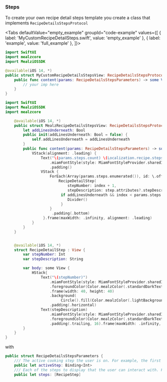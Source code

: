 
### Steps

To create your own recipe detail steps template you create a class that implements `RecipeDetailsStepsProtocol`

<Tabs defaultValue="empty_example" groupId="code-example"
values={[
{ label: 'MyCustomRecipeDetailSteps.swift', value: 'empty_example' },
{ label: 'example', value: 'full_example' },
]}>
<TabItem value="empty_example">
```swift
import SwiftUI
import mealzcore
import MealziOSSDK

@available(iOS 14, *)
public struct MyCustomRecipeDetailsStepsView: RecipeDetailsStepsProtocol {
    public func content(params: RecipeDetailsStepsParameters) -> some View {
        // your imp here
    }
}
```
</TabItem>
<TabItem value="full_example">

```swift
import SwiftUI
import MealziOSSDK
import mealzcore

    @available(iOS 14, *)
    public struct MealzRecipeDetailsStepsView: RecipeDetailsStepsProtocol {
        let addLinesUnderneath: Bool
        public init(addLinesUnderneath: Bool = false) {
            self.addLinesUnderneath = addLinesUnderneath
        }
        public func content(params: RecipeDetailsStepsParameters) -> some View {
            VStack(alignment: .leading) {
                Text("\(params.steps.count) \(Localization.recipe.steps.localised)")
                    .miamFontStyle(style: MiamFontStyleProvider.sharedInstance.titleStyle)
                    .padding()
                VStack {
                    ForEach(Array(params.steps.enumerated()), id: \.offset) { index, step in
                        RecipeDetailStep(
                            stepNumber: index + 1,
                            stepDescription: step.attributes?.stepDescription ?? "")
                         if addLinesUnderneath && index < params.steps.count - 1 {
                            Divider()
                         }
                    }
                     .padding(.bottom)
                 }.frame(maxWidth: .infinity, alignment: .leading)
            }
        }
    }


    @available(iOS 14, *)
    struct RecipeDetailStep : View {
        var stepNumber: Int
        var stepDescription: String

        var body: some View {
            HStack{
                Text("\(stepNumber)")
                    .miamFontStyle(style: MiamFontStyleProvider.sharedInstance.subtitleStyle)
                    .foregroundColor(Color.mealzColor(.standardDarkText))
                    .frame(width: 40, height: 40)
                    .background(
                         Circle().fill(Color.mealzColor(.lightBackground)))
                    .padding(.horizontal)
                Text(stepDescription)
                    .miamFontStyle(style: MiamFontStyleProvider.sharedInstance.bodyBigStyle)
                    .foregroundColor(Color.mealzColor(.standardDarkText))
                    .padding(.trailing, 16).frame(maxWidth: .infinity, alignment: .leading)
        }
    }
}
```
</TabItem>
</Tabs>

with

```swift
public struct RecipeDetailsStepsParameters {
    /// The active cooking step the user is on. For example, the first step is usually "Cut the vegetables."
    public let activeStep: Binding<Int>
    /// Each of the steps to display that the user can interact with. For example, a step could be "Add a pinch of salt."
    public let steps: [RecipeStep]
```
